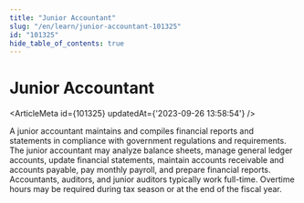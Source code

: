 ```yaml
---
title: "Junior Accountant"
slug: "/en/learn/junior-accountant-101325"
id: "101325"
hide_table_of_contents: true
---
```



# Junior Accountant

<ArticleMeta id={101325} updatedAt={'2023-09-26 13:58:54'} />
<div className='border-solid border-b border-t-0 my-4 border-[var(--ifm-color-gray-300)]' />

A junior accountant maintains and compiles financial reports and statements in compliance with government regulations and requirements. The junior accountant may analyze balance sheets, manage general ledger accounts, update financial statements, maintain accounts receivable and accounts payable, pay monthly payroll, and prepare financial reports. Accountants, auditors, and junior auditors typically work full-time. Overtime hours may be required during tax season or at the end of the fiscal year.
